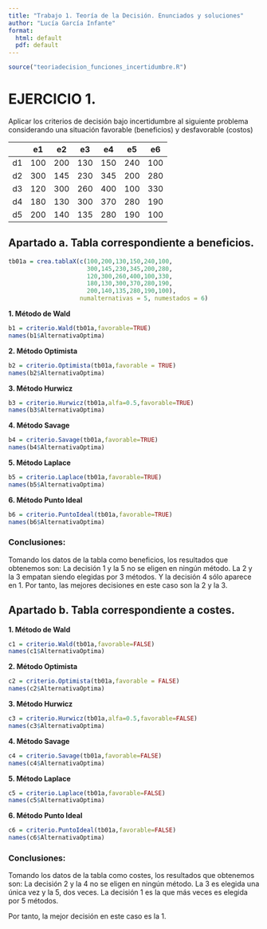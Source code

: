 ```yaml
---
title: "Trabajo 1. Teoría de la Decisión. Enunciados y soluciones"
author: "Lucía García Infante"
format:
  html: default
  pdf: default
---
```


```r
source("teoriadecision_funciones_incertidumbre.R")
```


# EJERCICIO 1. 
Aplicar los criterios de decisión bajo incertidumbre al siguiente problema considerando una situación favorable (beneficios) y desfavorable (costos)

|    | e1  | e2  | e3  | e4  | e5  | e6  |
|----|-----|-----|-----|-----|-----|-----|
| d1 | 100 | 200 | 130 | 150 | 240 | 100 |
| d2 | 300 | 145 | 230 | 345 | 200 | 280 |
| d3 | 120 | 300 | 260 | 400 | 100 | 330 |
| d4 | 180 | 130 | 300 | 370 | 280 | 190 |
| d5 | 200 | 140 | 135 | 280 | 190 | 100 |



## Apartado a. Tabla correspondiente a beneficios. 

```r
tb01a = crea.tablaX(c(100,200,130,150,240,100,
                      300,145,230,345,200,280,
                      120,300,260,400,100,330,
                      180,130,300,370,280,190,
                      200,140,135,280,190,100),
                    numalternativas = 5, numestados = 6)
```
\pagebreak

**1. Método de Wald**
```r
b1 = criterio.Wald(tb01a,favorable=TRUE)
names(b1$AlternativaOptima)
```
**2. Método Optimista**
```r
b2 = criterio.Optimista(tb01a,favorable = TRUE)
names(b2$AlternativaOptima)
```
**3. Método Hurwicz**
```r
b3 = criterio.Hurwicz(tb01a,alfa=0.5,favorable=TRUE)
names(b3$AlternativaOptima)
```
**4. Método Savage**
```r
b4 = criterio.Savage(tb01a,favorable=TRUE)
names(b4$AlternativaOptima)
```
**5. Método Laplace**
```r
b5 = criterio.Laplace(tb01a,favorable=TRUE)
names(b5$AlternativaOptima)
```
\pagebreak

**6. Método Punto Ideal**
```r
b6 = criterio.PuntoIdeal(tb01a,favorable=TRUE)
names(b6$AlternativaOptima)
```
:::{.callout-tip}
### Conclusiones: 
Tomando los datos de la tabla como beneficios, los resultados que obtenemos son: La decisión 1 y la 5 no se eligen en ningún método. La 2 y la 3 empatan siendo elegidas por 3 métodos. Y la decisión 4 sólo aparece en 1. 
Por tanto, las mejores decisiones en este caso son la 2 y la 3.
:::

\pagebreak

## Apartado b. Tabla correspondiente a costes. 

**1. Método de Wald**
```r
c1 = criterio.Wald(tb01a,favorable=FALSE)
names(c1$AlternativaOptima)
```

**2. Método Optimista**
```r
c2 = criterio.Optimista(tb01a,favorable = FALSE)
names(c2$AlternativaOptima)
```

**3. Método Hurwicz**
```r
c3 = criterio.Hurwicz(tb01a,alfa=0.5,favorable=FALSE)
names(c3$AlternativaOptima)
```

**4. Método Savage**
```r
c4 = criterio.Savage(tb01a,favorable=FALSE)
names(c4$AlternativaOptima)
```

**5. Método Laplace**
```r
c5 = criterio.Laplace(tb01a,favorable=FALSE)
names(c5$AlternativaOptima)
```

\pagebreak

**6. Método Punto Ideal**
```r
c6 = criterio.PuntoIdeal(tb01a,favorable=FALSE)
names(c6$AlternativaOptima)
```


:::{.callout-tip}
### Conclusiones: 
Tomando los datos de la tabla como costes, los resultados que obtenemos son: La decisión 2 y la 4 no se eligen en ningún método. La 3 es elegida una única vez y la 5, dos veces. La decisión 1 es la que más veces es elegida por 5 métodos. 

Por tanto, la mejor decisión en este caso es la 1.
:::


\pagebreak

